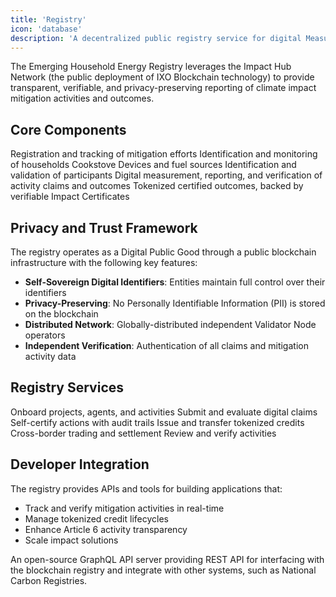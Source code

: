 ```yaml
---
title: 'Registry'
icon: 'database'
description: 'A decentralized public registry service for digital Measurement, Reporting, and Verification (dMRV) of Article 6.2 activities'
---
```




<Tip>
  The Emerging Household Energy Registry leverages the Impact Hub Network (the public deployment of IXO Blockchain technology) to provide transparent, verifiable, and privacy-preserving reporting of climate impact mitigation activities and outcomes.
</Tip>

## Core Components

<CardGroup>
  <Card title="Projects" icon="diagram-project">
    Registration and tracking of mitigation efforts
  </Card>
 <Card title="Households" icon="house">
    Identification and monitoring of households
  </Card>
    <Card title="Devices" icon="fire">
    Cookstove Devices and fuel sources
  </Card>
  <Card title="Agents" icon="users">
    Identification and validation of participants
  </Card>
  <Card title="Claims & Certificates" icon="certificate">
    Digital measurement, reporting, and verification of activity claims and outcomes
  </Card>
  <Card title="Credits" icon="coins">
    Tokenized certified outcomes, backed by verifiable Impact Certificates
  </Card>
</CardGroup>

## Privacy and Trust Framework

The registry operates as a Digital Public Good through a public blockchain infrastructure with the following key features:

- **Self-Sovereign Digital Identifiers**: Entities maintain full control over their identifiers
- **Privacy-Preserving**: No Personally Identifiable Information (PII) is stored on the blockchain
- **Distributed Network**: Globally-distributed independent Validator Node operators
- **Independent Verification**: Authentication of all claims and mitigation activity data

## Registry Services

<CardGroup>
  <Card title="Registration" icon="id-card">
    Onboard projects, agents, and activities
  </Card>
  <Card title="Claims" icon="file-signature">
    Submit and evaluate digital claims
  </Card>
  <Card title="Certification" icon="certificate">
    Self-certify actions with audit trails
  </Card>
  <Card title="Credits" icon="coins">
    Issue and transfer tokenized credits
  </Card>
  <Card title="Settlements" icon="globe">
    Cross-border trading and settlement
  </Card>
  <Card title="Audits" icon="magnifying-glass">
    Review and verify activities
  </Card>
</CardGroup>

## Developer Integration

The registry provides APIs and tools for building applications that:

- Track and verify mitigation activities in real-time
- Manage tokenized credit lifecycles
- Enhance Article 6 activity transparency
- Scale impact solutions

<Card title="Registry Server" icon="server" href="/api-reference/registry-api">
 An open-source GraphQL API server providing REST API for interfacing with the blockchain registry and integrate with other systems, such as National Carbon Registries.
</Card>